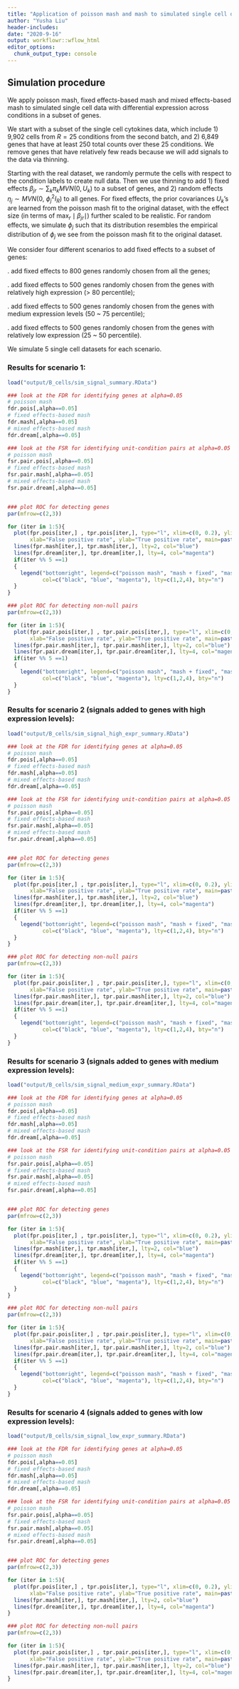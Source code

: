 ```yaml
---
title: "Application of poisson mash and mash to simulated single cell data with signal"
author: "Yusha Liu"
header-includes:
date: "2020-9-16"
output: workflowr::wflow_html
editor_options:
  chunk_output_type: console
---
```


## Simulation procedure
We apply poisson mash, fixed effects-based mash and mixed effects-based mash to simulated single cell data with differential expression across conditions in a subset of genes. 

We start with a subset of the single cell cytokines data, which include 1) 9,902 cells from $R=25$ conditions from the second batch, and 2) 6,849 genes that have at least 250 total counts over these 25 conditions. We remove genes that have relatively few reads because we will add signals to the data via thinning. 

Starting with the real dataset, we randomly permute the cells with respect to the condition labels to create null data. Then we use thinning to add 1) fixed effects $\beta_{jr} \sim \sum_k \pi_k MVN(0, U_k)$ to a subset of genes, and 2) random effects $\eta_j \sim MVN(0, \: \phi_j^2 I_R)$ to all genes. For fixed effects, the prior covariances $U_k$'s are learned from the poisson mash fit to the original dataset, with the effect size (in terms of $\max_r \mid \beta_{jr}\mid$) further scaled to be realistic. For random effects, we simulate $\phi_j$ such that its distribution resembles the empirical distribution of $\phi_j$ we see from the poisson mash fit to the original dataset.

We consider four different scenarios to add fixed effects to a subset of genes:

\noindent 1. add fixed effects to $800$ genes randomly chosen from all the genes;

\noindent 2. add fixed effects to $500$ genes randomly chosen from the genes with relatively high expression (> 80 percentile);

\noindent 3. add fixed effects to $500$ genes randomly chosen from the genes with medium expression levels (50 ~ 75 percentile);

\noindent 4. add fixed effects to $500$ genes randomly chosen from the genes with relatively low expression (25 ~ 50 percentile). 

We simulate 5 single cell datasets for each scenario.


### Results for scenario 1:
```r
load("output/B_cells/sim_signal_summary.RData")

### look at the FDR for identifying genes at alpha=0.05
# poisson mash
fdr.pois[,alpha==0.05]
# fixed effects-based mash
fdr.mash[,alpha==0.05]
# mixed effects-based mash
fdr.dream[,alpha==0.05]

### look at the FSR for identifying unit-condition pairs at alpha=0.05
# poisson mash
fsr.pair.pois[,alpha==0.05]
# fixed effects-based mash
fsr.pair.mash[,alpha==0.05]
# mixed effects-based mash
fsr.pair.dream[,alpha==0.05]


### plot ROC for detecting genes
par(mfrow=c(2,3))

for (iter in 1:5){
  plot(fpr.pois[iter,] , tpr.pois[iter,], type="l", xlim=c(0, 0.2), ylim=c(0, 1), 
       xlab="False positive rate", ylab="True positive rate", main=paste0("detecting units:\n iter", iter))
  lines(fpr.mash[iter,], tpr.mash[iter,], lty=2, col="blue")
  lines(fpr.dream[iter,], tpr.dream[iter,], lty=4, col="magenta")
  if(iter %% 5 ==1)
  {
    legend("bottomright", legend=c("poisson mash", "mash + fixed", "mash + mixed"), text.col=c("black", "blue", "magenta"), 
           col=c("black", "blue", "magenta"), lty=c(1,2,4), bty="n")
  }
}

```

```r
### plot ROC for detecting non-null pairs 
par(mfrow=c(2,3))

for (iter in 1:5){
  plot(fpr.pair.pois[iter,] , tpr.pair.pois[iter,], type="l", xlim=c(0, 0.2), ylim=c(0, 1), 
       xlab="False positive rate", ylab="True positive rate", main=paste0("detecting unit-condition pairs:\n iter", iter))
  lines(fpr.pair.mash[iter,], tpr.pair.mash[iter,], lty=2, col="blue")
  lines(fpr.pair.dream[iter,], tpr.pair.dream[iter,], lty=4, col="magenta")
  if(iter %% 5 ==1)
  {
    legend("bottomright", legend=c("poisson mash", "mash + fixed", "mash + mixed"), text.col=c("black", "blue", "magenta"), 
           col=c("black", "blue", "magenta"), lty=c(1,2,4), bty="n")
  }
}

```



### Results for scenario 2 (signals added to genes with high expression levels):
```r
load("output/B_cells/sim_signal_high_expr_summary.RData")

### look at the FDR for identifying genes at alpha=0.05
# poisson mash
fdr.pois[,alpha==0.05]
# fixed effects-based mash
fdr.mash[,alpha==0.05]
# mixed effects-based mash
fdr.dream[,alpha==0.05]

### look at the FSR for identifying unit-condition pairs at alpha=0.05
# poisson mash
fsr.pair.pois[,alpha==0.05]
# fixed effects-based mash
fsr.pair.mash[,alpha==0.05]
# mixed effects-based mash
fsr.pair.dream[,alpha==0.05]


### plot ROC for detecting genes
par(mfrow=c(2,3))

for (iter in 1:5){
  plot(fpr.pois[iter,] , tpr.pois[iter,], type="l", xlim=c(0, 0.2), ylim=c(0, 1), 
       xlab="False positive rate", ylab="True positive rate", main=paste0("detecting units:\n iter", iter))
  lines(fpr.mash[iter,], tpr.mash[iter,], lty=2, col="blue")
  lines(fpr.dream[iter,], tpr.dream[iter,], lty=4, col="magenta")
  if(iter %% 5 ==1)
  {
    legend("bottomright", legend=c("poisson mash", "mash + fixed", "mash + mixed"), text.col=c("black", "blue", "magenta"), 
           col=c("black", "blue", "magenta"), lty=c(1,2,4), bty="n")
  }
}

```

```r
### plot ROC for detecting non-null pairs 
par(mfrow=c(2,3))

for (iter in 1:5){
  plot(fpr.pair.pois[iter,] , tpr.pair.pois[iter,], type="l", xlim=c(0, 0.2), ylim=c(0, 1), 
       xlab="False positive rate", ylab="True positive rate", main=paste0("detecting unit-condition pairs:\n iter", iter))
  lines(fpr.pair.mash[iter,], tpr.pair.mash[iter,], lty=2, col="blue")
  lines(fpr.pair.dream[iter,], tpr.pair.dream[iter,], lty=4, col="magenta")
  if(iter %% 5 ==1)
  {
    legend("bottomright", legend=c("poisson mash", "mash + fixed", "mash + mixed"), text.col=c("black", "blue", "magenta"), 
           col=c("black", "blue", "magenta"), lty=c(1,2,4), bty="n")
  }
}

```



### Results for scenario 3 (signals added to genes with medium expression levels):
```r
load("output/B_cells/sim_signal_medium_expr_summary.RData")

### look at the FDR for identifying genes at alpha=0.05
# poisson mash
fdr.pois[,alpha==0.05]
# fixed effects-based mash
fdr.mash[,alpha==0.05]
# mixed effects-based mash
fdr.dream[,alpha==0.05]

### look at the FSR for identifying unit-condition pairs at alpha=0.05
# poisson mash
fsr.pair.pois[,alpha==0.05]
# fixed effects-based mash
fsr.pair.mash[,alpha==0.05]
# mixed effects-based mash
fsr.pair.dream[,alpha==0.05]


### plot ROC for detecting genes
par(mfrow=c(2,3))

for (iter in 1:5){
  plot(fpr.pois[iter,] , tpr.pois[iter,], type="l", xlim=c(0, 0.2), ylim=c(0, 1), 
       xlab="False positive rate", ylab="True positive rate", main=paste0("detecting units:\n iter", iter))
  lines(fpr.mash[iter,], tpr.mash[iter,], lty=2, col="blue")
  lines(fpr.dream[iter,], tpr.dream[iter,], lty=4, col="magenta")
  if(iter %% 5 ==1)
  {
    legend("bottomright", legend=c("poisson mash", "mash + fixed", "mash + mixed"), text.col=c("black", "blue", "magenta"), 
           col=c("black", "blue", "magenta"), lty=c(1,2,4), bty="n")
  }
}

```

```r
### plot ROC for detecting non-null pairs 
par(mfrow=c(2,3))

for (iter in 1:5){
  plot(fpr.pair.pois[iter,] , tpr.pair.pois[iter,], type="l", xlim=c(0, 0.2), ylim=c(0, 1), 
       xlab="False positive rate", ylab="True positive rate", main=paste0("detecting unit-condition pairs:\n iter", iter))
  lines(fpr.pair.mash[iter,], tpr.pair.mash[iter,], lty=2, col="blue")
  lines(fpr.pair.dream[iter,], tpr.pair.dream[iter,], lty=4, col="magenta")
  if(iter %% 5 ==1)
  {
    legend("bottomright", legend=c("poisson mash", "mash + fixed", "mash + mixed"), text.col=c("black", "blue", "magenta"), 
           col=c("black", "blue", "magenta"), lty=c(1,2,4), bty="n")
  }
}

```



### Results for scenario 4 (signals added to genes with low expression levels):
```r
load("output/B_cells/sim_signal_low_expr_summary.RData")

### look at the FDR for identifying genes at alpha=0.05
# poisson mash
fdr.pois[,alpha==0.05]
# fixed effects-based mash
fdr.mash[,alpha==0.05]
# mixed effects-based mash
fdr.dream[,alpha==0.05]

### look at the FSR for identifying unit-condition pairs at alpha=0.05
# poisson mash
fsr.pair.pois[,alpha==0.05]
# fixed effects-based mash
fsr.pair.mash[,alpha==0.05]
# mixed effects-based mash
fsr.pair.dream[,alpha==0.05]


### plot ROC for detecting genes
par(mfrow=c(2,3))

for (iter in 1:5){
  plot(fpr.pois[iter,] , tpr.pois[iter,], type="l", xlim=c(0, 0.2), ylim=c(0, 1), 
       xlab="False positive rate", ylab="True positive rate", main=paste0("detecting units:\n iter", iter))
  lines(fpr.mash[iter,], tpr.mash[iter,], lty=2, col="blue")
  lines(fpr.dream[iter,], tpr.dream[iter,], lty=4, col="magenta")
}

```

```r
### plot ROC for detecting non-null pairs 
par(mfrow=c(2,3))

for (iter in 1:5){
  plot(fpr.pair.pois[iter,] , tpr.pair.pois[iter,], type="l", xlim=c(0, 0.2), ylim=c(0, 1), 
       xlab="False positive rate", ylab="True positive rate", main=paste0("detecting unit-condition pairs:\n iter", iter))
  lines(fpr.pair.mash[iter,], tpr.pair.mash[iter,], lty=2, col="blue")
  lines(fpr.pair.dream[iter,], tpr.pair.dream[iter,], lty=4, col="magenta")
}

```